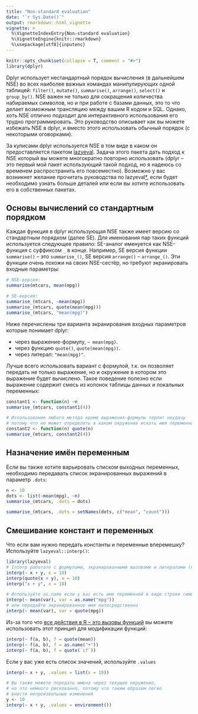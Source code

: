 ```yaml
---
title: "Non-standard evaluation"
date: "`r Sys.Date()`"
output: rmarkdown::html_vignette
vignette: >
  %\VignetteIndexEntry{Non-standard evaluation}
  %\VignetteEngine{knitr::rmarkdown}
  %\usepackage[utf8]{inputenc}
---
```


```r
knitr::opts_chunk$set(collapse = T, comment = "#>")
library(dplyr)
```

<!-- 
Dplyr uses non-standard evaluation (NSE) in all of the most important single table verbs: `filter()`, `mutate()`, `summarise()`, `arrange()`, `select()` and `group_by()`. NSE is important not only to save you typing, but for database backends, is what makes it possible to translate your R code to SQL. However, while NSE is great for interactive use it's hard to program with. This vignette describes how you can opt out of NSE in dplyr, and instead rely only on SE (along with a little quoting).
 -->

Dplyr использует нестандартный порядок вычисления (в дальнейшем NSE) во всех наиболее важных командах манипулирующих одной таблицей: `filter()`, `mutate()`, `summarise()`, `arrange()`, `select()` и `group_by()`. NSE важен не только для сокращения количества набираемых символов, но и при работе с базами данных, это то что делает возможным трансляцию между вашим R кодом и SQL. Однако, хоть NSE отлично подходит для интерактивного использования его трудно программировать. Это руководство описывает как вы можете избежать NSE в dplyr, и вместо этого использовать обычный порядок (с некоторыми оговорками).

<!-- 
Behind the scenes, NSE is powered by the [lazyeval](https://github.com/hadley/lazyeval) package. The goal is to provide an approach to NSE that you can learn once and then apply in many places (dplyr is the first of my packages to use this approach, but over time I will adopt it everywhere). You may want to read the lazyeval vignettes, if you like to learn more about the underlying details, or if you'd like to use this approach in your own packages.
 -->

За кулисами dplyr используется NSE в том виде в каком он предоставляется пакетом [lazyeval](https://github.com/hadley/lazyeval). Задача этого пакета дать подход к NSE который вы можете многократно повторно использовать (dplyr -- это первый мой пакет использующий такой подход, но я надеюсь со временем распространить его повсеместно). Возможно у вас возникнет желание прочитать руководства по lazyeval[*](http://cran.r-project.org/web/packages/lazyeval/vignettes/), если будет необходимо узнать больше деталей или если вы хотите использовать его в собственных пакетах.

<!-- 
## Standard evaluation basics
 -->

## Основы вычислений со стандартным порядком

<!-- 
Every function in dplyr that uses NSE also has a version that uses SE. There's a consistent naming scheme: the SE is the NSE name with `_` on the end. For example, the SE version of `summarise()` is `summarise_()`, the SE version of `arrange()` is `arrange_()`. These functions work very similarly to their NSE cousins, but the inputs must be "quoted":
 -->

Каждая функция в dplyr использующая NSE также имеет версию со стандартным порядком (далее SE). Для именования пар таких функций используется следующее правило: SE-аналог именуется как NSE-функция с суффиксом `_` в конце. Например, SE версия функции `summarise()` -- это `summarise_()`, SE версия `arrange()` -- `arrange_()`. Эти функции очень похожи на своих NSE-сестёр, но требуют экранировать входные параметры:

```r
# NSE-версия:
summarise(mtcars, mean(mpg))

# SE-версия:
summarise_(mtcars, ~mean(mpg))
summarise_(mtcars, quote(mean(mpg)))
summarise_(mtcars, "mean(mpg)")
```

<!-- 
There are three ways to quote inputs that dplyr understands:
 -->

Ниже перечислены три варианта экранирования входных параметров которые понимает dplyr:

<!-- 
* With a formula, `~ mean(mpg)`.
* With `quote()`, `quote(mean(mpg))`.
* As a string: `"mean(mpg)"`.
 -->

* через выражение-формулу, `~ mean(mpg)`.
* через функцию `quote()`, `quote(mean(mpg))`.
* через литерал: `"mean(mpg)"`.

<!-- 
It's best to use a formula, because a formula captures both the expression to evaluate, and the environment in which it should be a evaluated. This is important if the expression is a mixture of variables in the data frame and objects in the local environment:
 -->

Лучше всего использовать вариант с формулой, т.к. он позволяет передать не только выражение, но и окружение в котором это выражение будет вычислено. Такое поведение полезно если выражение содержит смесь из колонок таблицы данных и локальных переменных:

```r
constant1 <- function(n) ~n
summarise_(mtcars, constant1(4))
```

```r
# Использование любого метода кроме выражения-формулы терпит неудачу
# потому что не может определить в каком окружении искать имя переменной
constant2 <- function(n) quote(n)
summarise_(mtcars, constant2(4))
```

<!-- 
## Setting variable names
 -->

## Назначение имён переменным

<!-- 
If you also want to output variables to vary, you need to pass a list of quoted objects to the `.dots` argument:
 -->

Если вы также хотите варьировать списком выходных переменных, необходимо передавать список экранированных выражений в параметр `.dots`:

```r
n <- 10
dots <- list(~mean(mpg), ~n)
summarise_(mtcars, .dots = dots)

summarise_(mtcars, .dots = setNames(dots, c("mean", "count")))
```

<!-- 
## Mixing constants and variables
 -->

## Смешивание констант и переменных

<!-- 
What if you need to mingle constants and variables? Use the handy `lazyeval::interp()`:
 -->

Что если вам нужно передать константы и переменные вперемешку? Используйте `lazyeval::interp()`:

```r
library(lazyeval)
# Interp работате с формулами, экранированными вызовами и литералами (но лучше формулы)
interp(~ x + y, x = 10)
interp(quote(x + y), x = 10)
interp("x + y", x = 10)

# Используйте as.name если у вас есть имя переменной в виде строки символов
interp(~ mean(var), var = as.name("mpg"))
# или передайте экранированное имя непосредственно
interp(~ mean(var), var = quote(mpg))
```

<!-- 
Because [every action in R is a function call](http://adv-r.had.co.nz/Functions.html#all-calls) you can use this same idea to modify functions:
 -->

Из-за того что [все действия в R -- это вызовы функций](http://adv-r.had.co.nz/Functions.html#all-calls) вы можете использовать этот принцип для модификации функций:

```r
interp(~ f(a, b), f = quote(mean))
interp(~ f(a, b), f = as.name("+"))
interp(~ f(a, b), f = quote(`if`))
```

<!-- 
If you already have a list of values, use `.values`:
 -->

Если у вас уже есть список значений, используйте `.values`

```r
interp(~ x + y, .values = list(x = 10))

# Вы также можете передать имена через текущее окружение,
# но это немного рискованно, потому что таким образом легко
# внести непроизвольные изменения
y <- 10
interp(~ x + y, .values = environment())
```
